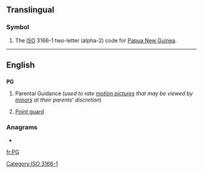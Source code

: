 {{also|pg|Pg|pg.|.pg}}
==Translingual==
===Symbol===
{{infl|mul|symbol}}
# The [[ISO]] 3166-1 two-letter (alpha-2) code for [[Papua New Guinea]].

[[Category:ISO 3166-1]]
----

==English==

==={{initialism}}===
'''PG'''

# {{context|British|US}} Parental Guidance (''used to rate [[motion picture]]s that may be viewed by [[minor]]s at their parents' discretion'')
# {{basketball}} [[point guard|Point guard]]

===Anagrams===
* {{alphagram|[[GP#English|GP]]}} 


[[fr:PG]]